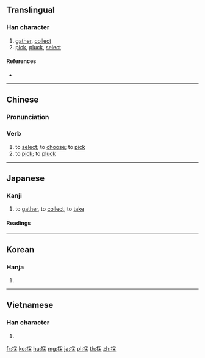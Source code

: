 {{also|采}}
==Translingual==

===Han character===
{{Han char|rn=64|rad=手|as=08|sn=11|four=52094|canj=QBD|ids=⿰扌采}}

# [[gather]], [[collect]]
# [[pick]], [[pluck]], [[select]]

====References====
* {{Han ref|kx=0438.120|dkj=12274|dj=0788.100|hdz=31901.010|uh=63A1|ud=25505|bh=B1C4|bd=45508}}

----

==Chinese==
{{zh-forms|s=采}}

===Pronunciation===
{{zh-pron
|m=cǎi
|c=coi2
|h=pfs=chhái
|mn=chhái
|mc=y
|oc=y
|ma=
|cat=v
}}

===Verb===
{{zh-verb}}

# to [[select]]; to [[choose]]; to [[pick]]
# to [[pick]]; to [[pluck]]

----

==Japanese==

===Kanji===
{{ja-kanji|grade=5|rs=手08}}

# to [[gather]], to [[collect]], to [[take]]

====Readings====
{{ja-readings
|goon=[[さい]] (sai)
|kanon=[[さい]] (sai)
|kun=[[とる]] ([[採る]], toru)
}}

----

==Korean==

===Hanja===
{{ko-hanja|hangeul=채|eumhun=|rv=chae|mr=ch'ae|y=chay}}

# {{defn|lang=ko|sort=手08}}

----

==Vietnamese==

===Han character===
{{vi-hantu|[[thái]], [[thám]], [[thăm]], [[thớm]], [[xăm]], [[xom]], [[xái]], [[thải]]|rs=手08}}

# {{defn|lang=vi|sort=手08}}

[[fr:採]]
[[ko:採]]
[[hu:採]]
[[mg:採]]
[[ja:採]]
[[pl:採]]
[[th:採]]
[[zh:採]]